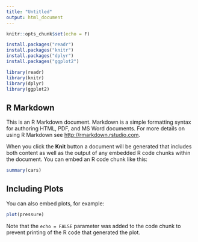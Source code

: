 ```yaml
---
title: "Untitled"
output: html_document
---
```


```r
knitr::opts_chunk$set(echo = F)

```

```r
install.packages("readr")
install.packages("knitr")
install.packages("dplyr")
install.packages("ggplot2")

library(readr)
library(knitr)
library(dplyr)
library(ggplot2)
```


## R Markdown

This is an R Markdown document. Markdown is a simple formatting syntax for authoring HTML, PDF, and MS Word documents. For more details on using R Markdown see <http://rmarkdown.rstudio.com>.

When you click the **Knit** button a document will be generated that includes both content as well as the output of any embedded R code chunks within the document. You can embed an R code chunk like this:

```r
summary(cars)

```

## Including Plots

You can also embed plots, for example:

```r
plot(pressure)
```

Note that the `echo = FALSE` parameter was added to the code chunk to prevent printing of the R code that generated the plot.
